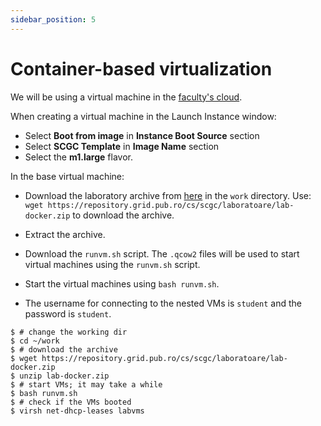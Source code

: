 ```yaml
---
sidebar_position: 5
---
```


# Container-based virtualization

We will be using a virtual machine in the [faculty's cloud](http://cloud.grid.pub.ro/).

When creating a virtual machine in the Launch Instance window:
  * Select **Boot from image** in **Instance Boot Source** section
  * Select **SCGC Template** in **Image Name** section
  * Select the **m1.large** flavor.

In the base virtual machine:
  * Download the laboratory archive from [here](https://repository.grid.pub.ro/cs/scgc/laboratoare/lab-docker.zip) in the `work` directory.
Use: `wget https://repository.grid.pub.ro/cs/scgc/laboratoare/lab-docker.zip` to download the archive.

  * Extract the archive.
  * Download the `runvm.sh` script.
The `.qcow2` files will be used to start virtual machines using the `runvm.sh` script.
  * Start the virtual machines using `bash runvm.sh`.
  * The username for connecting to the nested VMs is `student` and the password is `student`.

```shell-session
$ # change the working dir
$ cd ~/work
$ # download the archive
$ wget https://repository.grid.pub.ro/cs/scgc/laboratoare/lab-docker.zip
$ unzip lab-docker.zip
$ # start VMs; it may take a while
$ bash runvm.sh
$ # check if the VMs booted
$ virsh net-dhcp-leases labvms
```


<ContainerBasics/>


<ContainerDocker/>


<ContainerLXC/>


<ContainerLXD/>

